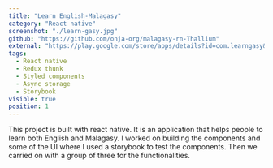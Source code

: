 ```yaml
---
title: "Learn English-Malagasy"
category: "React native"
screenshot: "./learn-gasy.jpg"
github: "https://github.com/onja-org/malagasy-rn-Thallium"
external: "https://play.google.com/store/apps/details?id=com.learngasy&hl=en&gl=US"
tags:
  - React native
  - Redux thunk
  - Styled components
  - Async storage
  - Storybook
visible: true
position: 1
---
```


This project is built with react native. It is an application that helps people to learn both English and Malagasy. I worked on building the components and some of the UI where I used a storybook to test the components. Then we carried on with a group of three for the functionalities.
